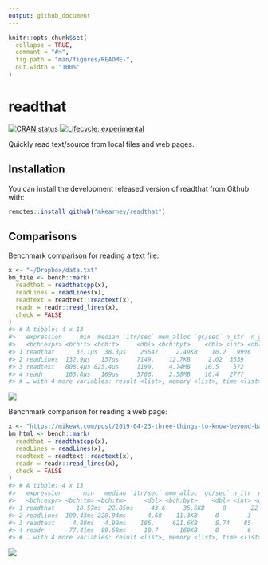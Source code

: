 ```yaml
---
output: github_document
---
```


<!-- README.md is generated from README.Rmd. Please edit that file -->

```r
knitr::opts_chunk$set(
  collapse = TRUE,
  comment = "#>",
  fig.path = "man/figures/README-",
  out.width = "100%"
)
```

# readthat

<!-- badges: start -->
[![CRAN status](https://www.r-pkg.org/badges/version/readthat)](https://CRAN.R-project.org/package=readthat)
[![Lifecycle: experimental](https://img.shields.io/badge/lifecycle-experimental-orange.svg)](https://www.tidyverse.org/lifecycle/#experimental)
<!-- badges: end -->

Quickly read text/source from local files and web pages.

## Installation

You can install the development released version of readthat from Github with:

``` r
remotes::install_github("mkearney/readthat")
```

## Comparisons

Benchmark comparison for reading a text file:

``` r
x <- "~/Dropbox/data.txt"
bm_file <- bench::mark(
  readthat = readthatcpp(x),
  readLines = readLines(x),
  readtext = readtext::readtext(x),
  readr = readr::read_lines(x),
  check = FALSE
)
#> # A tibble: 4 x 13
#>   expression     min  median `itr/sec` mem_alloc `gc/sec` n_itr  n_gc total_time
#>   <bch:expr> <bch:t> <bch:t>     <dbl> <bch:byt>    <dbl> <int> <dbl>   <bch:tm>
#> 1 readthat      37.1µs  38.3µs    25547.    2.49KB    10.2   9996     4      391ms
#> 2 readLines  132.9µs   137µs     7149.    12.7KB     2.02  3539     1      495ms
#> 3 readtext   808.4µs 825.4µs     1199.    4.74MB    10.5    572     5      477ms
#> 4 readr      163.8µs   169µs     5766.    2.58MB    10.4   2777     5      482ms
#> # … with 4 more variables: result <list>, memory <list>, time <list>, gc <list>
```

![](man/figures/README-bm_file.png)


Benchmark comparison for reading a web page:

``` r
x <- "https://mikewk.com/post/2019-04-23-three-things-to-know-beyond-base-r/index.html"
bm_html <- bench::mark(
  readthat = readthatcpp(x),
  readLines = readLines(x),
  readtext = readtext::readtext(x),
  readr = readr::read_lines(x),
  check = FALSE
)
#> # A tibble: 4 x 13
#>   expression      min   median `itr/sec` mem_alloc `gc/sec` n_itr  n_gc total_time
#>   <bch:expr> <bch:tm> <bch:tm>     <dbl> <bch:byt>    <dbl> <int> <dbl>   <bch:tm>
#> 1 readthat      18.57ms  22.85ms     43.6     35.6KB     0       22     0      505ms
#> 2 readLines  199.43ms 220.94ms      4.68    11.3KB     0        3     0      641ms
#> 3 readtext     4.88ms   4.99ms    186.     621.6KB     8.74    85     4      458ms
#> 4 readr       77.41ms  89.58ms     10.7      169KB     0        6     0      558ms
#> # … with 4 more variables: result <list>, memory <list>, time <list>, gc <list>
```

![](man/figures/README-bm_html.png)
